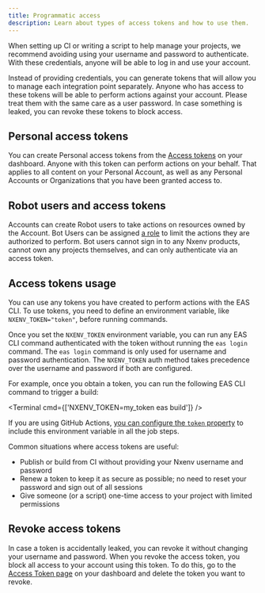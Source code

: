 ```yaml
---
title: Programmatic access
description: Learn about types of access tokens and how to use them.
---
```



When setting up CI or writing a script to help manage your projects, we recommend avoiding using your username and password to authenticate. With these credentials, anyone will be able to log in and use your account.

Instead of providing credentials, you can generate tokens that will allow you to manage each integration point separately. Anyone who has access to these tokens will be able to perform actions against your account. Please treat them with the same care as a user password. In case something is leaked, you can revoke these tokens to block access.

## Personal access tokens

You can create Personal access tokens from the [Access tokens](https://nxenv.dev/settings/access-tokens) on your dashboard. Anyone with this token can perform actions on your behalf. That applies to all content on your Personal Account, as well as any Personal Accounts or Organizations that you have been granted access to.

## Robot users and access tokens

Accounts can create Robot users to take actions on resources owned by the Account. Bot Users can be assigned [a role](/accounts/account-types/#manage-access) to limit the actions they are authorized to perform. Bot users cannot sign in to any Nxenv products, cannot own any projects themselves, and can only authenticate via an access token.

## Access tokens usage

You can use any tokens you have created to perform actions with the EAS CLI. To use tokens, you need to define an environment variable, like `NXENV_TOKEN="token"`, before running commands.

Once you set the `NXENV_TOKEN` environment variable, you can run any EAS CLI command authenticated with the token without running the `eas login` command. The `eas login` command is only used for username and password authentication. The `NXENV_TOKEN` auth method takes precedence over the username and password if both are configured.

For example, once you obtain a token, you can run the following EAS CLI command to trigger a build:

<Terminal cmd={['NXENV_TOKEN=my_token eas build']} />

If you are using GitHub Actions, [you can configure the `token` property](https://github.com/nxenv/nxenv-github-action#configuration-options) to include this environment variable in all the job steps.

Common situations where access tokens are useful:

- Publish or build from CI without providing your Nxenv username and password
- Renew a token to keep it as secure as possible; no need to reset your password and sign out of all sessions
- Give someone (or a script) one-time access to your project with limited permissions

## Revoke access tokens

In case a token is accidentally leaked, you can revoke it without changing your username and password. When you revoke the access token, you block all access to your account using this token. To do this, go to the [Access Token page](https://nxenv.dev/settings/access-tokens) on your dashboard and delete the token you want to revoke.
